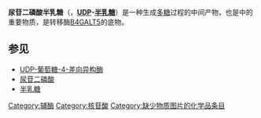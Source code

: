 {{chembox
| Verifiedfields = changed
| verifiedrevid = 476997454
|ImageFile=UDP-Galactose.svg
|ImageSize=
|IUPACName=
|OtherNames=
|Section1= {{Chembox Identifiers
|  InChI = 1/C9H12N2O6.C6H14O12P2/c12-3-4-6(14)7(15)8(17-4)11-2-1-5(13)10-9(11)16;7-1-3(9)5(10)6(18-20(14,15)16)4(2-8)17-19(11,12)13/h1-2,4,6-8,12,14-15H,3H2,(H,10,13,16);2-7,9-10H,1H2,(H2,11,12,13)(H2,14,15,16)/p-4/t4-,6-,7-,8-;3-,4+,5+,6-/m11/s1
| InChIKey = UYLAOKYVSPTOGT-HUYLZDLQBS
| StdInChI_Ref = {{stdinchicite|correct|chemspider}}
| StdInChI = 1S/C9H12N2O6.C6H14O12P2/c12-3-4-6(14)7(15)8(17-4)11-2-1-5(13)10-9(11)16;7-1-3(9)5(10)6(18-20(14,15)16)4(2-8)17-19(11,12)13/h1-2,4,6-8,12,14-15H,3H2,(H,10,13,16);2-7,9-10H,1H2,(H2,11,12,13)(H2,14,15,16)/p-4/t4-,6-,7-,8-;3-,4+,5+,6-/m11/s1
| StdInChIKey_Ref = {{stdinchicite|correct|chemspider}}
| StdInChIKey = UYLAOKYVSPTOGT-UESRDHDISA-J
| CASNo_Ref = {{cascite|changed|??}}
| CASNo=2956-16-3
|  PubChem=1166
| ChEMBL_Ref = {{ebicite|changed|EBI}}
| ChEMBL = 1743884
| ChemSpiderID_Ref = {{chemspidercite|correct|chemspider}}
| ChemSpiderID=19951534    
|  SMILES = OC[C@@H](O)[C@H](O)[C@H](OP([O-])([O-])=O)[C@H](C=O)OP([O-])([O-])=O.O=C\1NC(=O)N(/C=C/1)[C@@H]2O[C@H](CO)[C@@H](O)[C@H]2O
|  MeSHName=Uridine+diphosphate+galactose
  }}
|Section2= {{Chembox Properties
|  Formula=C<sub>15</sub>H<sub>24</sub>N<sub>2</sub>O<sub>17</sub>P<sub>2</sub>
|  MolarMass=566.302 g/mol
|  Appearance=
|  Density=
|  MeltingPt=
|  BoilingPt=
|  Solubility=
  }}
|Section3= {{Chembox Hazards
|  MainHazards=
|  FlashPt=
|  Autoignition=
  }}
}}
'''尿苷二磷酸半乳糖'''（{{lang-en|Uridine diphosphate galactose}}，'''[[尿苷二磷酸|UDP]]-[[半乳糖|半乳糖]]'''）是一种生成[[多糖|多糖]]过程的中间产物，也是{{le|核苷酸糖代谢|Nucleotide sugars metabolism}}中的重要物质，是转移酶[[B4GALT5|B4GALT5]]的底物。

==参见==
* [[UDP-葡萄糖-4-差向异构酶|UDP-葡萄糖-4-差向异构酶]]
* [[尿苷二磷酸|尿苷二磷酸]]
* [[半乳糖|半乳糖]]

[[Category:辅酶|Category:辅酶]]
[[Category:核苷酸|Category:核苷酸]]
[[Category:缺少物质图片的化学品条目|Category:缺少物质图片的化学品条目]]

{{biochem-stub}}
{{Fructose and galactose metabolic intermediates}}